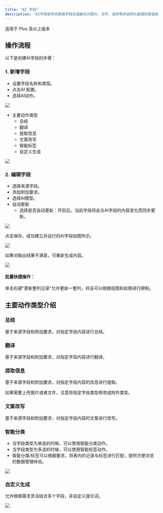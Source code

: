 ```yaml
---
title: "AI 字段"
description: "AI字段使传统表格字段无缝融合对图片、文件、音频等非结构化数据的智能解析，并具备大模型的数据分析与自动化处理能力。借助AI字段，Teable允许用户轻松快速地处理表中信息，减少在基础内容上的重复操作。"
---
```


<Tip>适用于 Plus 及以上版本</Tip>

## 操作流程

以下是创建AI字段的步骤：

### 1. 新增字段
- 设置字段名称和类型。
- 点击AI 配置。
- 选择AI动作。

![](/images/2025-04-14-18-03-37.png)

- 主要动作类型
  - 总结
  - 翻译
  - 提取信息
  - 文案改写
  - 智能标签
  - 自定义生成

![](/images/2025-04-07-19-18-24.png)

### 2. 编辑字段
- 选择来源字段。
- 添加附加要求。
- 选择AI模型。
- 自动更新
  - 选择是否自动更新：开启后，当前字段将会与AI字段的内容变化而同步更新。

![](/images/2025-04-09-11-29-08.png)

点击保存，成功建立并运行的AI字段如图所示。

![](/images/2025-04-09-11-10-39.png)

如果对输出结果不满意，可重新生成内容。

![](/images/2025-04-09-11-11-40.png)

#### 批量快捷操作：

单击右键"更新整列记录"允许更新一整列，并且可以根据视图和权限进行限制。

## 主要动作类型介绍

### 总结
基于来源字段和附加要求，对指定字段内容进行总结。
###  翻译
基于来源字段和附加要求，对指定字段内容进行翻译。
### 提取信息
基于来源字段和附加要求，对指定字段内容的信息进行提取。
   
<Tip> 如果需要上传图片或者文件，注意将指定字段类型修改成附件类型。</Tip>

###  文案改写
基于来源字段和附加要求，对指定字段内容的文案进行改写。
###  智能分类
- 当字段类型为单选的时候，可以使用智能分类动作。
- 当字段类型为多选的时候，可以使用智能标签动作。
- 智能分类/标签可以根据要求，将表内的记录与标签进行匹配，提供方便浏览的数据管理体验。

![](/images/2025-04-14-18-08-38.png)

###  自定义生成
允许根据需求灵活结合多个字段，并自定义提示词。

![](/images/2025-04-14-18-02-35.png)